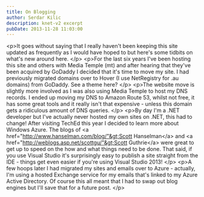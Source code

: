 ```yaml
---
title: On Blogging
author: Serdar Kilic
description: knet-v2 excerpt
pubDate: 2013-11-28 11:03:00
---
```


&lt;p&gt;It goes without saying that I really haven't been keeping this site updated as frequently as I would have hoped to but here's some tidbits on what's new around here. &lt;/p&gt; &lt;p&gt;For the last six years I've been hosting this site and others with Media Temple (mt) and after hearing that they've been acquired by GoDaddy I decided that it's time to move my site. I had previously migrated domains over to Hover (I use NetRegistry for .au domains) from GoDaddy. See a theme here? &lt;/p&gt; &lt;p&gt;The website move is slightly more involved as I was also using Media Temple to host my DNS records. I ended up moving my DNS to Amazon Route 53, whilst not free, it has some great tools and it really isn't that expensive - unless this domain gets a ridiculous amount of DNS queries. &lt;/p&gt; &lt;p&gt;By day I'm a .NET developer but I've actually never hosted my own sites on .NET, this had to change! After visiting TechEd this year I decided to learn more about Windows Azure. The blogs of &lt;a href="http://www.hanselman.com/blog/"&gt;Scott Hanselman&lt;/a&gt; and &lt;a href="http://weblogs.asp.net/scottgu/"&gt;Scott Guthrie&lt;/a&gt; were great to get up to speed on the how and what things need to be done. That said, if you use Visual Studio it's surprisingly easy to publish a site straight from the IDE - things get even easier if you're using Visual Studio 2013! &lt;/p&gt; &lt;p&gt;A few hoops later I had migrated my sites and emails over to Azure - actually, I'm using a hosted Exchange service for my emails that's linked to my Azure Active Directory. Of course this all meant that I had to swap out blog engines but I'll save that for a future post. &lt;/p&gt;